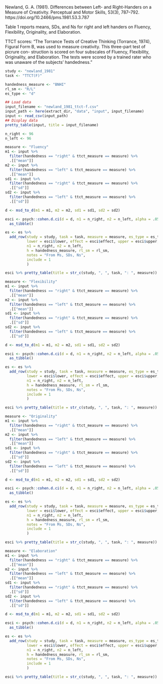 <!-- Dependencies: tidyverse, psych, common/pretty_table.R -->

Newland, G. A. (1981). Differences between Left- and Right-Handers on a Measure of Creativity. Perceptual and Motor Skills, 53(3), 787–792. https://doi.org/10.2466/pms.1981.53.3.787

Table 1 reports means, SDs, and Ns for right and left handers on Fluency, Flexibility, Originality, and Elaboration.

TTCT scores:
"The Torrance Tests of Creative Thinking (Torrance, 1974), Figural
Form B, was used to measure creativity. This three-part test of picrure con-
struction is scored on four subscales of Fluency, Flexibility, Originality, and
Elaboration. The tests were scored by a trained rater who was unaware of the
subjects' handedness."

```r
study <- "newland_1981"
task <- "TTCT(F)"
```
```r
handedness_measure <- "BNHI"
rl_sm <- "R/L"
es_type <- "d"
```

```r
## Load data
input_filename <- "newland_1981_ttct-f.csv"
input_path <- here(extract_dir, "data", "input", input_filename)
input <- read_csv(input_path)
## Display data
pretty_table(input, title = input_filename)
```

```r
n_right <- 96
n_left <- 96
```

```r
measure <- "Fluency"
m1 <- input %>%
  filter(handedness == "right" & ttct_measure == measure) %>%
  .[["mean"]]
m2 <- input %>%
  filter(handedness == "left" & ttct_measure == measure) %>%
  .[["mean"]]
sd1 <- input %>%
  filter(handedness == "right" & ttct_measure == measure) %>%
  .[["sd"]]
sd2 <- input %>%
  filter(handedness == "left" & ttct_measure == measure) %>%
  .[["sd"]]

d <- msd_to_d(m1 = m1, m2 = m2, sd1 = sd1, sd2 = sd2)

esci <- psych::cohen.d.ci(d = d, n1 = n_right, n2 = n_left, alpha = .05) %>%
  as_tibble()

es <- es %>%
  add_row(study = study, task = task, measure = measure, es_type = es_type,
          lower = esci$lower, effect = esci$effect, upper = esci$upper,
          n1 = n_right, n2 = n_left,
          h = handedness_measure, rl_sm = rl_sm,
          notes = "From Ms, SDs, Ns",
          include = 1
          )

esci %>% pretty_table(title = str_c(study, ", ", task, ": ", measure))
```
```r
measure <- "Flexibility"
m1 <- input %>%
  filter(handedness == "right" & ttct_measure == measure) %>%
  .[["mean"]]
m2 <- input %>%
  filter(handedness == "left" & ttct_measure == measure) %>%
  .[["mean"]]
sd1 <- input %>%
  filter(handedness == "right" & ttct_measure == measure) %>%
  .[["sd"]]
sd2 <- input %>%
  filter(handedness == "left" & ttct_measure == measure) %>%
  .[["sd"]]

d <- msd_to_d(m1 = m1, m2 = m2, sd1 = sd1, sd2 = sd2)

esci <- psych::cohen.d.ci(d = d, n1 = n_right, n2 = n_left, alpha = .05) %>%
  as_tibble()

es <- es %>%
  add_row(study = study, task = task, measure = measure, es_type = es_type,
          lower = esci$lower, effect = esci$effect, upper = esci$upper,
          n1 = n_right, n2 = n_left,
          h = handedness_measure, rl_sm = rl_sm,
          notes = "From Ms, SDs, Ns",
          include = 1
          )

esci %>% pretty_table(title = str_c(study, ", ", task, ": ", measure))
```
```r
measure <- "Originality"
m1 <- input %>%
  filter(handedness == "right" & ttct_measure == measure) %>%
  .[["mean"]]
m2 <- input %>%
  filter(handedness == "left" & ttct_measure == measure) %>%
  .[["mean"]]
sd1 <- input %>%
  filter(handedness == "right" & ttct_measure == measure) %>%
  .[["sd"]]
sd2 <- input %>%
  filter(handedness == "left" & ttct_measure == measure) %>%
  .[["sd"]]

d <- msd_to_d(m1 = m1, m2 = m2, sd1 = sd1, sd2 = sd2)

esci <- psych::cohen.d.ci(d = d, n1 = n_right, n2 = n_left, alpha = .05) %>%
  as_tibble()

es <- es %>%
  add_row(study = study, task = task, measure = measure, es_type = es_type,
          lower = esci$lower, effect = esci$effect, upper = esci$upper,
          n1 = n_right, n2 = n_left,
          h = handedness_measure, rl_sm = rl_sm,
          notes = "From Ms, SDs, Ns",
          include = 1
          )

esci %>% pretty_table(title = str_c(study, ", ", task, ": ", measure))
```
```r
measure <- "Elaboration"
m1 <- input %>%
  filter(handedness == "right" & ttct_measure == measure) %>%
  .[["mean"]]
m2 <- input %>%
  filter(handedness == "left" & ttct_measure == measure) %>%
  .[["mean"]]
sd1 <- input %>%
  filter(handedness == "right" & ttct_measure == measure) %>%
  .[["sd"]]
sd2 <- input %>%
  filter(handedness == "left" & ttct_measure == measure) %>%
  .[["sd"]]

d <- msd_to_d(m1 = m1, m2 = m2, sd1 = sd1, sd2 = sd2)

esci <- psych::cohen.d.ci(d = d, n1 = n_right, n2 = n_left, alpha = .05) %>%
  as_tibble()

es <- es %>%
  add_row(study = study, task = task, measure = measure, es_type = es_type,
          lower = esci$lower, effect = esci$effect, upper = esci$upper,
          n1 = n_right, n2 = n_left,
          h = handedness_measure, rl_sm = rl_sm,
          notes = "From Ms, SDs, Ns",
          include = 1
          )

esci %>% pretty_table(title = str_c(study, ", ", task, ": ", measure))
```
